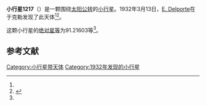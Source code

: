 {{Infobox planet
| bgcolour = #FFFFC0
| name = 1217 Maximiliana
| symbol = 
| image = 
| caption = 
| discovery = yes
| discovery_ref = 
| discoverer = [[E._Delporte|E. Delporte]]
| discovery_site = [[于克勒|于克勒]] 
| discovered = 1932年3月13日
| designations = yes
| mp_name = 
| named_after = 
| alt_names = 1932 EC/ 1925 HC / 1962 TD
| mp_category = [[主带小行星|主带小行星]]
| orbit_ref = <ref name="a">[http://ssd.jpl.nasa.gov/sbdb.cgi?sstr=1217 1217 Maximiliana] {{Wayback|url=http://ssd.jpl.nasa.gov/sbdb.cgi?sstr=1217 |date=20210717070949 }}，小行星數據庫瀏覽器（JPL Small-Body Database Browser）－[[美国国家航空航天局|美国国家航空航天局]]喷气推进实验室</ref>
| epoch = 2456400.5 (2013年4月18日更新)
| aphelion = {{convert|2.7172645|AU|km|3|abbr=on|lk=out}}
| perihelion = {{convert|1.9864511|AU|km|3|abbr=on}}
| semimajor = {{convert|2.3518578|AU|km|3|abbr=on}}
| eccentricity = 0.1553694
| period = 1317.391964 [[日|日]]<br />3.61[[儒略年|儒略年]]
| avg_speed = 
| inclination = 5.15034
| asc_node = 148.48065
| mean_anomaly = 
| arg_peri = 91.21603
| satellites = 
| physical_characteristics = yes
| dimensions = 
| mass = 
| density = 
| surface_grav = 
| escape_velocity = 
| sidereal_day = 
| axial_tilt = 
| pole_ecliptic_lat = 
| pole_ecliptic_lon = 
| albedo = 
| temperatures= 
| temp_name1 = 
| mean_temp_1 = 
| max_temp_1 = 
| temp_name2 = 
| max_temp_2 = 
| spectral_type = 
| abs_magnitude = 91.21603
}}

'''小行星1217'''（{{lang-en|1217 Maximiliana}}）是一颗围绕[[太阳|太阳]][[公转|公转]]的[[小行星|小行星]]。1932年3月13日，[[E._Delporte|E. Delporte]]在于克勒发现了此天体<ref name="a" /><ref>{{cite news|title=小行星列表|url=http://cfa-www.harvard.edu/iau/lists/NumberedMPs.txt|accessdate=2013-07-08|newspaper=哈佛大学|archive-date=2008-05-17|archive-url=https://web.archive.org/web/20080517010638/http://cfa-www.harvard.edu/iau/lists/NumberedMPs.txt|dead-url=no}}</ref>。

这颗小行星的[[绝对星等|绝对星等]]为91.21603等<ref name="a" />。

==参考文献==
{{reflist}}
{{Minor Planet Number|[[小行星1216|小行星1216]]|[[小行星1218|小行星1218]]}}

{{小天体}}

[[Category:小行星带天体|Category:小行星带天体]]
[[Category:1932年发现的小行星|Category:1932年发现的小行星]]

{{asteroid-stub}}